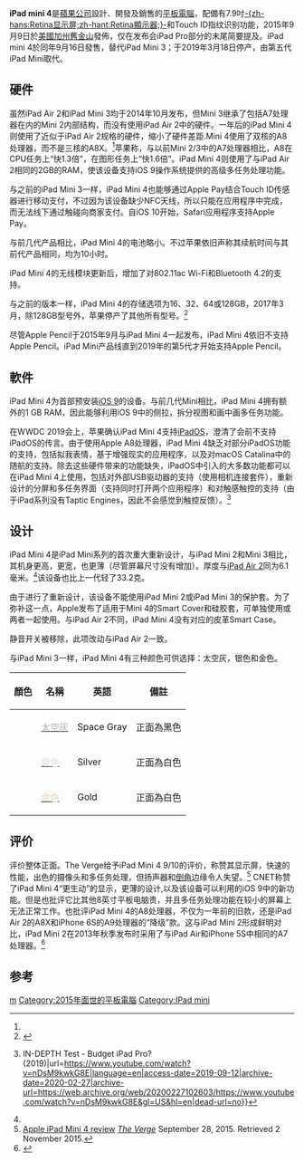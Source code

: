{{lowercase}}
{{noteTA|G1=IT|G2=USState}}
{{Infobox information appliance
| name         = iPad mini 4
| logo         = iPad Mini 4 logo.svg
| image        = [[File:IPad_Mini_4_Space_Gray.png|300px]]
| caption      = 配備[[Touch_ID|Touch ID]]
| developer    = [[蘋果公司|蘋果公司]]
| manufacturer = [[鴻海科技集團|鴻海科技]]
| family       = [[iPad|iPad]]
| type         = [[平板電腦|平板電腦]]
| generation   = 
| releasedate  = 2015年9月16日
| lifespan     = 
| price        = 入门级：399[[美元|美元]]
| discontinued = 
| unitssold    = 
| unitsshipped = 
| media        = 
| os           = 最初 [[iOS_9|iOS 9]]<br />目前 [[IPadOS|IPadOS]]14.7.1(可更新至iPadOS 15.1)
| power        = 内置充電[[锂离子电池|鋰電池]]<br/ >{{convert|23.8|W.h|abbr=on}}，可使用至少10小時
| soc          = [[Apple_A8|Apple A8]] 64位处理器<ref name="tec h-specs">{{cite web|url=https://www.apple.com/ipad-mini-4/specs/|title=iPad mini 4 - specs|publisher=Apple Inc.|accessdate=2020-10-05|archive-date=2015-10-24|archive-url=https://web.archive.org/web/20151024031402/http://www.apple.com/ipad-mini-4/specs/|dead-url=no}}</ref>和Apple M8 运动协处理器
| cpu          = 1.5GHz双核64位ARMv8-A“台风”
| storage      = 16, 32<ref>初上市無32GB款式，2016年9月7日苹果发布会后，停产16GB款式并上市32GB款式。</ref>, 64或128 GB [[闪存|闪存]]
| memory       = 2GB LPDDR3 RAM
| display      = 2048 × 1536 [[像素|px]] 326 [[每英寸像素|PPI]] 4:3 [[比例|比例]]<br />{{convert|7.9|in|mm|abbr=on}}
| graphics     = PowerVR GX6450
| sound        = 
| input        = [[多点触控|多点触控]][[显示器|顯示屏]]、音量調校、三軸[[陀螺儀|陀螺儀]]、加速感應器、環境[[光度感應器|光度感應器]]、數碼[[羅盤|羅盤]]
| controllers  = 
| camera       = 前置/後置
| touchpad     = 
| connectivity = 
{{flatlist|:  '''所有机型:'''
:: [[Wi-Fi|Wi-Fi]] [[IEEE_802.11|802.11]] a/b/g/n/ac @ 2.4 GHz and 5 GHz（使用 [[MIMO|MIMO]] 技術）
[[藍牙|藍牙]] 4.2
:  '''无线局域网+ 蜂窝网络机型:'''
;[[全球移动通信系统|GSM]] 
: {{allow wrap|[[通用移动通讯系统|UMTS]] / [[高速下行分组接入|HSDPA]] }}
:: [[通用移动通讯系统|850, 900, 1,900, 2,100]] [[兆赫|MHz]]
: {{allow wrap|[[全球移动通信系统|GSM]] / [[GSM增强数据率演进|EDGE]]}}
:: [[全球移动通信系统|850, 900, 1,800, 1,900]] MHz)
;[[码分多址|CDMA]] 
: [[码分多址|CDMA]]/EV-DO Rev. A
:: 800, 1,900 MHz
;[[全球移动通信系统|GSM]] 
: [[長期演進技術|LTE]]
:: 700, 2,100 MHz
: {{allow wrap|[[通用移动通讯系统|UMTS]] / [[高速下行分组接入|HSDPA]]/[[演进式HSPA|HSPA+]] / [[DC-HSDPA|DC-HSDPA]]}}
:: 850, 900, 1,900, 2,100 MHz
: {{allow wrap|[[全球移动通信系统|GSM]] / [[GSM增强数据率演进|EDGE]]}}
:: 850, 900, 1,800, 1,900 MHz
;[[码分多址|CDMA]]
: [[長期演進技術|LTE]]
:: 700, 800, 800 DD, 850, 900, 1800, 1900, 2100, 2600 MHz
: [[码分多址|CDMA]]/EV-DO Rev. A
:: 800, 1,900 MHz
: {{allow wrap|[[通用移动通讯系统|UMTS]] / [[高速下行分组接入|HSDPA]]/[[演进式HSPA|HSPA+]]/[[DC-HSDPA|DC-HSDPA]]}}
:: 850, 900, 1,900, 2,100 MHz
: {{allow wrap|[[全球移动通信系统|GSM]] / [[GSM增强数据率演进|EDGE]]}}
:: 850, 900, 1,800, 1,900 MHz
}}
| service      = [[App_Store_(iOS)|App Store]]、[[iTunes_Store|iTunes Store]]
| dimensions   = 203.2 x 134.8 x 6.1 mm (8×5.3×0.24 in)
| weight       = '''Wifi版'''：298.8克（0.65磅）<br/>'''wifi+Celluar版'''：304克（0.67磅）
| topgame      = 
| compatibility = 
| predecessor  = [[iPad_mini_3|iPad mini 3]]
| successor    = [[iPad_mini_(第五代)|iPad mini (第五代)]]
| related      = 
| website      = 
* {{URL|www.apple.com/ipad-mini/|美国}}{{en}}
* {{URL|www.apple.com/cn/ipad-mini/|中国大陆}}{{zh-cn}}
* {{URL|www.apple.com/hk/ipad-mini/|香港}}{{zh-hk}}
* {{URL|www.apple.com/tw/ipad-mini/|台湾}}{{zh-tw}}
}}
{{iPad系列}}
{{Portal|苹果公司}}
'''iPad mini 4'''是[[蘋果公司|蘋果公司]]設計、開發及銷售的[[平板電腦|平板電腦]]，配備有7.9吋[[Retina显示屏|-{zh-hans:Retina显示屏;zh-hant:Retina顯示器;}-]]和Touch ID指纹识别功能，2015年9月9日於[[美國|美國]][[加利福尼亞州|加州]][[舊金山|舊金山]]發佈，仅在发布会iPad Pro部分的末尾简要提及。iPad mini 4於同年9月16日發售，替代iPad Mini 3；于2019年3月18日停产，由第五代iPad Mini取代。

== 硬件 ==
虽然iPad Air 2和iPad Mini 3均于2014年10月发布，但Mini 3继承了包括A7处理器在内的Mini 2内部结构，而没有使用iPad Air 2中的硬件。一年后的iPad Mini 4则使用了近似于iPad Air 2规格的硬件，缩小了硬件差距.Mini 4使用了双核的A8处理器，而不是三核的A8X。<ref name="tech-specs"/>苹果称，与以前Mini 2/3中的A7处理器相比，A8在CPU任务上“快1.3倍”，在图形任务上“快1.6倍”。iPad Mini 4则使用了与iPad Air 2相同的2GB的RAM，使该设备支持iOS 9操作系统提供的高级多任务处理功能。

与之前的iPad Mini 3一样，iPad Mini 4也能够通过Apple Pay结合Touch ID传感器进行移动支付，不过因为该设备缺少NFC天线，所以只能在应用程序中完成，而无法线下通过触碰向商家支付。自iOS 10开始，Safari应用程序支持Apple Pay。

与前几代产品相比，iPad Mini 4的电池略小。不过苹果依旧声称其续航时间与其前代产品相同，均为10小时。

iPad Mini 4的无线模块更新后，增加了对802.11ac Wi-Fi和Bluetooth 4.2的支持。

与之前的版本一样，iPad Mini 4的存储选项为16、32、64或128GB，2017年3月，除128GB型号外，苹果停产了其他所有型号。<ref>{{Cite web|url=https://www.engadget.com/2017/03/21/iphone-se-ipad-mini-4-storage/|title=Apple doubles the storage of the iPhone SE and iPad Mini 4|website=[[Engadget|Engadget]]|access-date=2017-03-23|archive-date=2019-03-29|archive-url=https://web.archive.org/web/20190329141320/https://www.engadget.com/2017/03/21/iphone-se-ipad-mini-4-storage/|dead-url=no}}</ref>

尽管Apple Pencil于2015年9月与iPad Mini 4一起发布，iPad Mini 4依旧不支持Apple Pencil。iPad Mini产品线直到2019年的第5代才开始支持Apple Pencil。

== 軟件 ==
{{see also|iOS|iOS 9|iOS 10|iOS 11|iOS 12|iPadOS 13|iPadOS 14}}
iPad Mini 4为首部预安装[[iOS_9|iOS 9]]的设备。与前几代Mini相比，iPad Mini 4拥有额外的1 GB RAM，因此能够利用iOS 9中的侧拉，拆分视图和画中画多任务功能。

在WWDC 2019会上，苹果确认iPad Mini 4支持[[iPadOS|iPadOS]]，澄清了会前不支持iPadOS的传言。由于使用Apple A8处理器，iPad Mini 4缺乏对部分iPadOS功能的支持，包括拟我表情，基于增强现实的应用程序，以及对macOS Catalina中的随航的支持。除去这些硬件带来的功能缺失，iPadOS中引入的大多数功能都可以在iPad Mini 4上使用，包括对外部USB驱动器的支持（使用相机连接套件），重新设计的分屏和多任务界面（支持同时打开两个应用程序）和对触感触控的支持（由于iPad系列没有Taptic Engines，因此不会感觉到触控反馈）。<ref>{{Citation|title=iPad Air 2 + iPadOS {{!}} IN-DEPTH Test - Budget iPad Pro? (2019)|url=https://www.youtube.com/watch?v=nDsM9kwkG8E|language=en|access-date=2019-09-12|archive-date=2020-02-27|archive-url=https://web.archive.org/web/20200227102603/https://www.youtube.com/watch?v=nDsM9kwkG8E&gl=US&hl=en|dead-url=no}}</ref>

== 设计 ==
iPad Mini 4是iPad Mini系列的首次重大重新设计，与iPad Mini 2和Mini 3相比，其机身更高，更宽，也更薄（尽管屏幕尺寸没有增加）。厚度与[[iPad_Air_2|iPad Air 2]]同为6.1毫米。<ref name="tech-specs"/>该设备也比上一代轻了33.2克。

由于进行了重新设计，该设备不能使用iPad Mini 2或iPad Mini 3的保护套。为了弥补这一点，Apple发布了适用于Mini 4的Smart Cover和硅胶套，可单独使用或两者一起使用。与iPad Air 2不同，iPad Mini 4没有对应的皮革Smart Case。

静音开关被移除，此项改动与iPad Air 2一致。

与iPad Mini 3一样，iPad Mini 4有三种颜色可供选择：太空灰，银色和金色。
{| class="wikitable + sortable"
|-
!顏色!!名稱!!英語!!備註
|-
|bgcolor="ABAEB1"| ||[[太空灰|<font color="ABAEB1">太空灰</font>]]||Space Gray||正面為黑色
|-
|bgcolor="DDDFDE"| ||[[銀色|<font color=DDDFDE>銀色</font>]]||Silver||正面為白色
|-
|bgcolor="E3D0BA"| ||[[金色|<font color=E3D0BA>金色</font>]]||Gold||正面為白色
|}

==评价==
评价整体正面。The Verge给予iPad Mini 4 9/10的评价，称赞其显示屏，快速的性能，出色的摄像头和多任务处理，但扬声器和[[倒角|倒角]]边缘令人失望。<ref>[https://www.theverge.com/2015/9/28/9409015/apple-ipad-mini-4-review-2015  Apple iPad Mini 4 review] {{Wayback|url=https://www.theverge.com/2015/9/28/9409015/apple-ipad-mini-4-review-2015 |date=20201108114552 }} ''[[The_Verge|The Verge]]'' September 28, 2015. Retrieved 2 November 2015.</ref>
CNET称赞了iPad Mini 4“更生动”的显示，更薄的设计,以及该设备可以利用的iOS 9中的新功能。但是也批评它比其他8英寸平板电脑贵，并且多任务处理功能在较小的屏幕上无法正常工作。也批评iPad Mini 4的A8处理器，不仅为一年前的旧款，还是iPad Air 2的A8X和iPhone 6S的A9处理器的“降级”款。这与iPad Mini 2形成鲜明对比，iPad Mini 2在2013年秋季发布时采用了与iPad Air和iPhone 5S中相同的A7处理器。<ref>{{cite web | url=http://www.cnet.com/products/apple-ipad-mini-4/ | title=Apple iPad Mini 4 review | publisher=[[CNET|CNET]] | date=5 November 2015 | accessdate=6 November 2015 | last=Stein | first=Scott | archive-date=2018-07-26 | archive-url=https://web.archive.org/web/20180726034811/https://www.cnet.com/products/apple-ipad-mini-4/ | dead-url=no }}</ref>

==参考==
{{Reflist}}

{{S-start}}
{{Succession box
| title  = iPad mini 4
| years  = 2015年10月起
| before = [[iPad_mini_3|iPad mini 3]]
| after  = [[iPad_mini_(第五代)|iPad mini (第五代)]]
}}

{{S-end}}

{{apple}}
{{IOS}}
{{蘋果公司硬體}}
{{Apple hardware since 1998}}

[[Category:IPad|m]]
[[Category:2015年面世的平板電腦|Category:2015年面世的平板電腦]]
[[Category:IPad_mini|Category:IPad mini]]